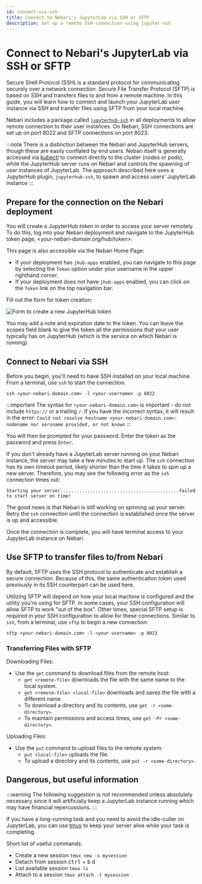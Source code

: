 ```yaml
---
id: connect-via-ssh
title: Connect to Nebari's JupyterLab via SSH or SFTP
description: Set up a remote SSH connection using jupyter-ssh
---
```


# Connect to Nebari's JupyterLab via SSH or SFTP

Secure Shell Protocol (SSH) is a standard protocol for communicating securely over a network connection. Secure File Transfer Protocol (SFTP) is based on SSH and transfers files to and from a remote machine. In this guide, you will learn how to connect and launch your JupyterLab user instance via SSH and transfer files using SFTP from your local machine.

Nebari includes a package called [`jupyterhub-ssh`](https://github.com/yuvipanda/jupyterhub-ssh) in all deployments to allow remote connection to their user instances. On Nebari, SSH connections are set up on port 8022 and SFTP connections on port 8023.

:::note
There is a distinction between the Nebari and JupyterHub servers, though these are easily conflated by end users.
Nebari itself is generally accessed via [kubectl](/docs/how-tos/debug-nebari#installing-kubectl)
to connect directly to the cluster (nodes or pods), while the JupyterHub server runs _on_ Nebari and controls the spawning of
user instances of JupyterLab. The approach described here uses a JupyterHub plugin, `jupyterhub-ssh`, to spawn and access users' JupyterLab instance
:::

## Prepare for the connection on the Nebari deployment

You will create a JupyterHub _token_ in order to access your server remotely. To do this, log into your Nebari deployment and navigate to the JupyterHub token page, <your-nebari-domain.org/hub/token>.

This page is also accessible via the Nebari Home Page:

- If your deployment has `jhub-apps` enabled, you can navigate to this page by selecting the `Token` option under your username in the upper righthand corner.
- If your deployment does not have `jhub-apps` enabled, you can click on the `Token` link on the top navigation bar.

Fill out the form for token creation:

![Form to create a new JupyterHub token](/img/how-tos/jupyterhub-token.png)

You may add a note and expiration date to the token. You can leave the scopes field blank to give the token all the permissions that your user typically has on JupyterHub (which is the service on which Nebari is running).

## Connect to Nebari via SSH

Before you begin, you'll need to have SSH installed on your local machine. From a terminal, use `ssh` to start the connection.

`ssh <your-nebari-domain.com> -l <your-username> -p 8022`

:::important
The syntax for `<your-nebari-domain.com>` is important - do not include `https://` or a trailing `/`. If you have the incorrect syntax, it will result in the error:
`Could not resolve hostname <your-nebari-domain.com>: nodename nor servname provided, or not known`
:::

You will then be prompted for your password. Enter the token as the password and press `Enter`.

If you don't already have a JupyterLab server running on your Nebari instance, the server may take a few minutes to start up. The `ssh` connection has its own timeout period, likely shorter than the time it takes to spin up a new server. Therefore, you may see the following error as the `ssh` connection times out:

`Starting your server............................................failed to start server on time!`

The good news is that Nebari is still working on spinning up your server. Retry the `ssh` connection until the connection is established once the server is up and accessible.

Once the connection is complete, you will have terminal access to your JupyterLab instance on Nebari.

## Use SFTP to transfer files to/from Nebari

By default, SFTP uses the SSH protocol to authenticate and establish a secure connection. Because of this, the same authentication token used previously in its SSH counterpart can be used here.

Utilizing SFTP will depend on how your local machine is configured and the utility you're using for SFTP. In some cases, your SSH configuration will allow SFTP to work "out of the box". Other times, special SFTP setup is required in your SSH configuration to allow for these connections.
Similar to `ssh`, from a terminal, use `sftp` to begin a new connection:

`sftp <your-nebari-domain.com> -l <your-username> -p 8023`

### Transferring Files with SFTP

Downloading Files:

- Use the `get` command to download files from the remote host:
  - `get <remote-file>` downloads the file with the same name to the local system.
  - `get <remote-file> <local-file>` downloads and saves the file with a different name.
  - To download a directory and its contents, use `get -r <some-directory>`.
  - To maintain permissions and access times, use `get -Pr <some-directory>`.

Uploading Files:

- Use the `put` command to upload files to the remote system:
  - `put <local-file>` uploads the file.
  - To upload a directory and its contents, use `put -r <some-directory>`.

## Dangerous, but useful information

:::warning
The following suggestion is not recommended unless absolutely necessary since it will artificially keep a JupyterLab instance running which may have financial repercussions.
:::

If you have a long-running task and you need to avoid the idle-culler on JupyterLab, you can use [tmux](https://github.com/tmux/tmux/wiki) to keep your server alive while your task is completing.

Short list of useful commands:

- Create a new session `tmux new -s mysession`
- Detach from session <kbd>ctrl</kbd> + <kbd>b</kbd> <kbd>d</kbd>
- List available session `tmux ls`
- Attach to a session `tmux attach -t mysession`
